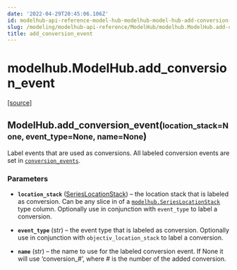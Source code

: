 ```yaml
---
date: '2022-04-29T20:45:06.106Z'
id: modelhub-api-reference-model-hub-modelhub-model-hub-add-conversion-event
slug: /modeling/modelhub-api-reference/ModelHub/modelhub.ModelHub.add-conversion-event/
title: add_conversion_event
---
```


# modelhub.ModelHub.add_conversion_event

<div class="method">

&#8203;<span class="view-source">[[source]](https://github.com/objectiv/objectiv-analytics/blob/main/modelhub/modelhub/modelhub.py)</span>

<h2 class="signature-class"><span class="additional-name">ModelHub.</span><span class="name">add_conversion_event(</span><small class="parameter-list"><span class="parameter" id="location_stack">location_stack=None</span>, <span class="parameter" id="event_type">event_type=None</span>, <span class="parameter" id="name">name=None</span></small>)</h2>


<div class="content">

Label events that are used as conversions. All labeled conversion events are set in
[`conversion_events`](/docs/modeling/modelhub-api-reference/ModelHub/modelhub.ModelHub.conversion-events/#modelhub.ModelHub.conversion-events).


### Parameters

* **`location_stack`** ([SeriesLocationStack](/docs/modeling/modelhub-api-reference/SeriesLocationStack/modelhub.SeriesLocationStack/#modelhub.SeriesLocationStack)) – the location stack that is labeled as conversion. Can be any slice in of a
[`modelhub.SeriesLocationStack`](/docs/modeling/modelhub-api-reference/SeriesLocationStack/modelhub.SeriesLocationStack/#modelhub.SeriesLocationStack) type column. Optionally use in conjunction with
`event_type` to label a conversion.

* **`event_type`** (str) – the event type that is labeled as conversion. Optionally use in conjunction with
`objectiv_location_stack` to label a conversion.

* **`name`** (str) – the name to use for the labeled conversion event. If None it will use ‘conversion_#’,
where # is the number of the added conversion.



</div>

</div>
